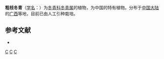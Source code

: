 {{Speciesbox 
| taxon = Ilex robusta
| authority = [[曾沧江|C. J. Tseng]]
}}

'''粗枝冬青'''（[[学名|学名]]：{{lang|la|''Ilex robusta''}}）为[[冬青科|冬青科]][[冬青属|冬青属]]的植物，为中国的特有植物。分布于[[中国大陆|中国大陆]]的[[广西|广西]]等地，目前已由人工引种栽培。

== 参考文献 ==
<div class="references-small">
* {{cite web| url =http://www.bioinfo.cn/db05/KmzwSpecies.php?action=view&id=13977| title =粗枝冬青| work =《中国高等植物数据库全库》| publisher =中国科学院微生物研究所| author =昆明植物研究所| accessdate =2009-02-24| deadurl =yes| archiveurl =https://web.archive.org/web/20160305060542/http://www.bioinfo.cn/db05/KmzwSpecies.php?action=view&id=13977| archivedate =2016-03-05}}
</div>
{{Taxonbar|from=Q15227877}}

[[Category:冬青属|C]]
[[Category:中國特有植物|C]]
[[Category:广西植物|C]]